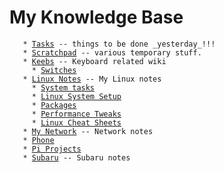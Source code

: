 = My Knowledge Base =
    * [[Tasks]] -- things to be done _yesterday_!!!
    * [[Scratchpad]] -- various temporary stuff.
    * [[Keebs]] -- Keyboard related wiki
      * [[Switches]]
    * [[Linux Notes]] -- My Linux notes
      * [[System tasks]] 
      * [[Linux System Setup]]
      * [[Packages]]
      * [[Performance Tweaks]]
      * [[Linux Cheat Sheets]]
    * [[My Network]] -- Network notes
    * [[Phone]]
    * [[Pi Projects]]
    * [[Subaru]] -- Subaru notes
